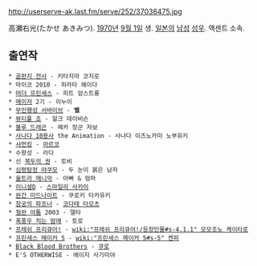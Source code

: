 http://userserve-ak.last.fm/serve/252/37036475.jpg

高瀬右光(たかせ あきみつ). [[1970년]] [[9월 1일]] 생. [[일본]]의 [[남성]] [[성우]]. 액센트 소속.

== 출연작 ==
 * [[골판지 전사]] - 키타지마 코지로
 * 마이코 2010 - 히라타 헤이다
 * [[머더 프린세스]] - 피트 암스트롱
 * [[메이저]] 2기 - 이누이
 * [[무인행성 서바이브]] - '''벨'''
 * [[뷰티풀 죠]] - 헐크 데이비슨
 * [[블루 드래곤]] - 메카 장군 자보
 * [[사나다 10용사]] the Animation - 사나다 이즈노카미 노부유키
 * [[샤먼킹]] - [[마르코]]
 * 수왕성 - 라다
 * 신 [[북두의 권]] - 토비
 * [[심령탐정 야쿠모]] - 두 눈이 붉은 남자
 * [[울트라 매니악]] - 아빠 & 엄마
 * [[이니셜D]] - [[스마일리 사카이]]
 * [[완간 미드나이트]] - 쿠로키 타카유키
 * [[창궁의 파프너]] - [[코다테 타모츠]]
 * [[철완 아톰]] 2003 - 델타
 * [[폭풍우 치는 밤에]] - 토로
 * [[프레쉬 프리큐어!]] - [[wiki:"프레쉬 프리큐어!/등장인물#s-4.1.1" 모모조노 케이타로]]
 * [[프린세스 메이커 5]] - [[wiki:"프린세스 메이커 5#s-5" 켄피]]
 * [[Black Blood Brothers]] - [[쿠로]]
 * E'S OTHERWISE - 에이지 사기미야
